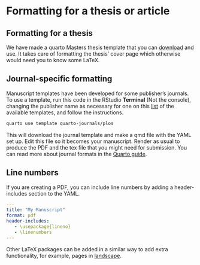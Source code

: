 
# Formatting for a thesis or article

## Formatting for a thesis

We have made a quarto Masters thesis template that you can [download](https://github.com/biostats-r/quartothesis) and use. 
It takes care of formatting the thesis' cover page which otherwise would need you to know some LaTeX.

## Journal-specific formatting

Manuscript templates have been developed for some publisher's journals. 
To use a template, run this code in the RStudio **Terminal** (Not the console), changing the publisher name as necessary for one on this [list](https://github.com/quarto-journals/) of the available templates, and follow the instructions. 

``` bash
quarto use template quarto-journals/plos
```

This will download the journal template and make a qmd file with the YAML set up. 
Edit this file so it becomes your manuscript.
Render as usual to produce the PDF and the tex file that you might need for submission.
You can read more about journal formats in the [Quarto guide](https://quarto.org/docs/journals/).

## Line numbers

If you are creating a PDF, you can include line numbers by adding a header-includes section to the YAML.

``` yaml
---
title: "My Manuscript"
format: pdf
header-includes:
   - \usepackage{lineno}
   - \linenumbers
---
```


Other LaTeX packages can be added in a similar way to add extra functionality, for example, pages in [landscape](https://stackoverflow.com/questions/25849814/rstudio-rmarkdown-both-portrait-and-landscape-layout-in-a-single-pdf).
